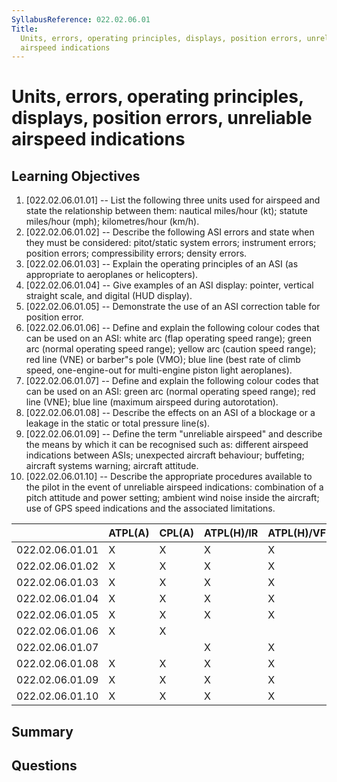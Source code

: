 ```yaml
---
SyllabusReference: 022.02.06.01
Title:
  Units, errors, operating principles, displays, position errors, unreliable
  airspeed indications
---
```


# Units, errors, operating principles, displays, position errors, unreliable airspeed indications

## Learning Objectives

1. [022.02.06.01.01] -- List the following three units used for airspeed and
   state the relationship between them: nautical miles/hour (kt); statute
   miles/hour (mph); kilometres/hour (km/h).
2. [022.02.06.01.02] -- Describe the following ASI errors and state when they
   must be considered: pitot/static system errors; instrument errors; position
   errors; compressibility errors; density errors.
3. [022.02.06.01.03] -- Explain the operating principles of an ASI (as
   appropriate to aeroplanes or helicopters).
4. [022.02.06.01.04] -- Give examples of an ASI display: pointer, vertical
   straight scale, and digital (HUD display).
5. [022.02.06.01.05] -- Demonstrate the use of an ASI correction table for
   position error.
6. [022.02.06.01.06] -- Define and explain the following colour codes that can
   be used on an ASI: white arc (flap operating speed range); green arc (normal
   operating speed range); yellow arc (caution speed range); red line (VNE) or
   barber"s pole (VMO); blue line (best rate of climb speed, one-engine-out for
   multi-engine piston light aeroplanes).
7. [022.02.06.01.07] -- Define and explain the following colour codes that can
   be used on an ASI: green arc (normal operating speed range); red line (VNE);
   blue line (maximum airspeed during autorotation).
8. [022.02.06.01.08] -- Describe the effects on an ASI of a blockage or a
   leakage in the static or total pressure line(s).
9. [022.02.06.01.09] -- Define the term "unreliable airspeed" and describe the
   means by which it can be recognised such as: different airspeed indications
   between ASIs; unexpected aircraft behaviour; buffeting; aircraft systems
   warning; aircraft attitude.
10. [022.02.06.01.10] -- Describe the appropriate procedures available to the
    pilot in the event of unreliable airspeed indications: combination of a
    pitch attitude and power setting; ambient wind noise inside the aircraft;
    use of GPS speed indications and the associated limitations.

|                 | ATPL(A) | CPL(A) | ATPL(H)/IR | ATPL(H)/VFR | CPL(H) | IR  | CBIR(A) |
| --------------- | ------- | ------ | ---------- | ----------- | ------ | --- | ------- |
| 022.02.06.01.01 | X       | X      | X          | X           | X      | X   |         |
| 022.02.06.01.02 | X       | X      | X          | X           | X      | X   | X       |
| 022.02.06.01.03 | X       | X      | X          | X           | X      | X   | X       |
| 022.02.06.01.04 | X       | X      | X          | X           | X      | X   |         |
| 022.02.06.01.05 | X       | X      | X          | X           | X      | X   |         |
| 022.02.06.01.06 | X       | X      |            |             |        |     |         |
| 022.02.06.01.07 |         |        | X          | X           | X      |     |         |
| 022.02.06.01.08 | X       | X      | X          | X           | X      | X   | X       |
| 022.02.06.01.09 | X       | X      | X          | X           | X      | X   | X       |
| 022.02.06.01.10 | X       | X      | X          | X           | X      | X   | X       |

## Summary

## Questions
